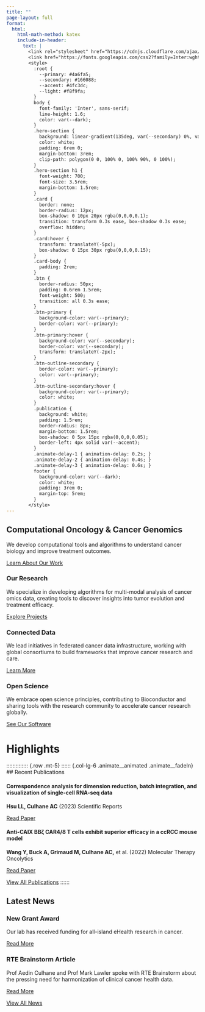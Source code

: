 ```yaml
---
title: ""
page-layout: full
format:
  html:
    html-math-method: katex
    include-in-header:
      text: |
        <link rel="stylesheet" href="https://cdnjs.cloudflare.com/ajax/libs/animate.css/4.1.1/animate.min.css"/>
        <link href="https://fonts.googleapis.com/css2?family=Inter:wght@300;400;500;600;700&display=swap" rel="stylesheet">
        <style>
          :root {
            --primary: #4a6fa5;
            --secondary: #166088;
            --accent: #4fc3dc;
            --light: #f8f9fa;
          }
          body {
            font-family: 'Inter', sans-serif;
            line-height: 1.6;
            color: var(--dark);
          }
          .hero-section {
            background: linear-gradient(135deg, var(--secondary) 0%, var(--primary) 100%);
            color: white;
            padding: 6rem 0;
            margin-bottom: 3rem;
            clip-path: polygon(0 0, 100% 0, 100% 90%, 0 100%);
          }
          .hero-section h1 {
            font-weight: 700;
            font-size: 3.5rem;
            margin-bottom: 1.5rem;
          }
          .card {
            border: none;
            border-radius: 12px;
            box-shadow: 0 10px 20px rgba(0,0,0,0.1);
            transition: transform 0.3s ease, box-shadow 0.3s ease;
            overflow: hidden;
          }
          .card:hover {
            transform: translateY(-5px);
            box-shadow: 0 15px 30px rgba(0,0,0,0.15);
          }
          .card-body {
            padding: 2rem;
          }
          .btn {
            border-radius: 50px;
            padding: 0.6rem 1.5rem;
            font-weight: 500;
            transition: all 0.3s ease;
          }
          .btn-primary {
            background-color: var(--primary);
            border-color: var(--primary);
          }
          .btn-primary:hover {
            background-color: var(--secondary);
            border-color: var(--secondary);
            transform: translateY(-2px);
          }
          .btn-outline-secondary {
            border-color: var(--primary);
            color: var(--primary);
          }
          .btn-outline-secondary:hover {
            background-color: var(--primary);
            color: white;
          }
          .publication {
            background: white;
            padding: 1.5rem;
            border-radius: 8px;
            margin-bottom: 1.5rem;
            box-shadow: 0 5px 15px rgba(0,0,0,0.05);
            border-left: 4px solid var(--accent);
          }
          .animate-delay-1 { animation-delay: 0.2s; }
          .animate-delay-2 { animation-delay: 0.4s; }
          .animate-delay-3 { animation-delay: 0.6s; }
          footer {
            background-color: var(--dark);
            color: white;
            padding: 3rem 0;
            margin-top: 5rem;
          }
        </style>
---
```


::: {.hero-section .text-center .animate__animated .animate__fadeIn}
# Computational Oncology & Cancer Genomics

We develop computational tools and algorithms to understand cancer biology and improve treatment outcomes.

[Learn About Our Work](projects.html){.btn .btn-primary .btn-lg .mt-4 .animate__animated .animate__fadeInUp}
:::



:::::::::::::: {.row .mt-5}
:::::: {.col-md-4 .mb-4 .animate__animated .animate__fadeInUp .animate-delay-1}
::: {.card .h-100}
::: card-body
### Our Research

We specialize in developing algorithms for multi-modal analysis of cancer omics data, creating tools to discover insights into tumor evolution and treatment efficacy.

[Explore Projects](projects.html){.btn .btn-primary .mt-3}
:::
:::
::::::

:::::: {.col-md-4 .mb-4 .animate__animated .animate__fadeInUp .animate-delay-2}
::: {.card .h-100}
::: card-body
### Connected Data

We lead initiatives in federated cancer data infrastructure, working with global consortiums to build frameworks that improve cancer research and care.

[Learn More](Projects/eHealthHub.html){.btn .btn-primary .mt-3}
:::
:::
::::::

:::::: {.col-md-4 .mb-4 .animate__animated .animate__fadeInUp .animate-delay-3}
::: {.card .h-100}
::: card-body
### Open Science

We embrace open science principles, contributing to Bioconductor and sharing tools with the research community to accelerate cancer research globally.

[See Our Software](software.html){.btn .btn-primary .mt-3}
:::
:::
::::::
::::::::::::::

# Highlights

:::::::::::::: {.row .mt-5}
:::::: {.col-lg-6 .animate__animated .animate__fadeIn}
## Recent Publications

::: publication
#### Correspondence analysis for dimension reduction, batch integration, and visualization of single-cell RNA-seq data

**Hsu LL, Culhane AC** (2023) Scientific Reports

[Read Paper](https://doi.org/10.1038/s41598-022-26434-1){.btn .btn-sm .btn-outline-secondary}
:::

::: publication
#### Anti-CAIX BBζ CAR4/8 T cells exhibit superior efficacy in a ccRCC mouse model

**Wang Y, Buck A, Grimaud M, Culhane AC,** et al. (2022) Molecular Therapy Oncolytics

[Read Paper](https://doi.org/10.1016/j.omto.2021.12.019){.btn .btn-sm .btn-outline-secondary}
:::

[View All Publications](publications.html){.btn .btn-primary .mt-3}
::::::

:::::: {.col-lg-6 .animate__animated .animate__fadeIn}
## Latest News

::: {.card .mb-3}
::: card-body
### New Grant Award

Our lab has received funding for all-island eHealth research in cancer.

[Read More](News/22-04-04_LimerickPost.html){.btn .btn-sm .btn-outline-secondary}
:::
:::

::: {.card .mb-3}
::: card-body
### RTE Brainstorm Article

Prof Aedin Culhane and Prof Mark Lawler spoke with RTE Brainstorm about the pressing need for harmonization of clinical cancer health data.

[Read More](News/22_05_19_BrainStorm.html){.btn .btn-sm .btn-outline-secondary}
:::
:::

[View All News](news.html){.btn .btn-primary}

:::
